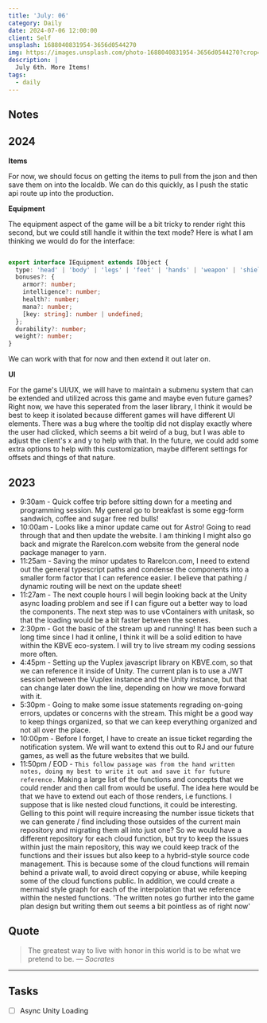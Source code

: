 ```yaml
---
title: 'July: 06'
category: Daily
date: 2024-07-06 12:00:00
client: Self
unsplash: 1688040831954-3656d0544270
img: https://images.unsplash.com/photo-1688040831954-3656d0544270?crop=entropy&cs=srgb&fm=jpg&ixid=MnwzNjM5Nzd8MHwxfHJhbmRvbXx8fHx8fHx8fDE2ODE3NDg2ODY&ixlib=rb-4.0.3&q=85
description: |
  July 6th. More Items!
tags:
  - daily
---
```




## Notes

## 2024

**Items**

For now, we should focus on getting the items to pull from the json and then save them on into the localdb.
We can do this quickly, as I push the static api route up into the production.

**Equipment**

The equipment aspect of the game will be a bit tricky to render right this second, but we could still handle it within the text mode?
Here is what I am thinking we would do for the interface:

```ts

export interface IEquipment extends IObject {
  type: 'head' | 'body' | 'legs' | 'feet' | 'hands' | 'weapon' | 'shield' | 'accessory';
  bonuses?: {
    armor?: number;
    intelligence?: number;
    health?: number;
    mana?: number;
    [key: string]: number | undefined;
  };
  durability?: number;
  weight?: number;
}

```

We can work with that for now and then extend it out later on.


**UI**

For the game's UI/UX, we will have to maintain a submenu system that can be extended and utilized across this game and maybe even future games?
Right now, we have this seperated from the laser library, I think it would be best to keep it isolated because different games will have different UI elements.
There was a bug where the tooltip did not display exactly where the user had clicked, which seems a bit weird of a bug, but I was able to adjust the client's x and y to help with that.
In the future, we could add some extra options to help with this customization, maybe different settings for offsets and things of that nature.

## 2023
- 9:30am - Quick coffee trip before sitting down for a meeting and programming session. My general go to breakfast is some egg-form sandwich, coffee and sugar free red bulls!
- 10:00am - Looks like a minor update came out for Astro! Going to read through that and then update the website. I am thinking I might also go back and migrate the RareIcon.com website from the general node package manager to yarn.
- 11:25am - Saving the minor updates to RareIcon.com, I need to extend out the general typescript paths and condense the components into a smaller form factor that I can reference easier. I believe that pathing / dynamic routing will be next on the update sheet!
- 11:27am - The next couple hours I will begin looking back at the Unity async loading problem and see if I can figure out a better way to load the components. The next step was to use vContainers with unitask, so that the loading would be a bit faster between the scenes.
- 2:30pm - Got the basic of the stream up and running! It has been such a long time since I had it online, I think it will be a solid edition to have within the KBVE eco-system. I will try to live stream my coding sessions more often.
- 4:45pm - Setting up the Vuplex javascript library on KBVE.com, so that we can reference it inside of Unity. The current plan is to use a JWT session between the Vuplex instance and the Unity instance, but that can change later down the line, depending on how we move forward with it. 
- 5:30pm - Going to make some issue statements regrading on-going errors, updates or concerns with the stream. This might be a good way to keep things organized, so that we can keep everything organized and not all over the place. 
- 10:00pm - Before I forget, I have to create an issue ticket regarding the notification system. We will want to extend this out to RJ and our future games, as well as the future websites that we build.
- 11:50pm / EOD - `This follow passage was from the hand written notes, doing my best to write it out and save it for future reference.` Making a large list of the functions and concepts that we could render and then call from would be useful. The idea here would be that we have to extend out each of those renders, i.e functions. I suppose that is like nested cloud functions, it could be interesting. Gelling to this point will require increasing the number issue tickets that we can generate / find including those outsides of the current main repository and migrating them all into just one? So we would have a different repository for each cloud function, but try to keep the issues within just the main repository, this way we could keep track of the functions and their issues but also keep to a hybrid-style source code management. This is because some of the cloud functions will remain behind a private wall, to avoid direct copying or abuse, while keeping some of the cloud functions public. In addition, we could create a mermaid style graph for each of the interpolation that we reference within the nested functions. 'The written notes go further into the game plan design but writing them out seems a bit pointless as of right now'

## Quote

> The greatest way to live with honor in this world is to be what we pretend to be.
> — <cite>Socrates</cite>

---

## Tasks

- [ ] Async Unity Loading